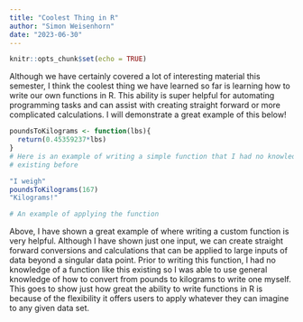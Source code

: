 ```yaml
---
title: "Coolest Thing in R"
author: "Simon Weisenhorn"
date: "2023-06-30"
---
```


```r
knitr::opts_chunk$set(echo = TRUE)
```

Although we have certainly covered a lot of interesting material this semester,
I think the coolest thing we have learned so far is learning how to write our 
own functions in R. This ability is super helpful for automating programming 
tasks and can assist with creating straight forward or more complicated 
calculations. I will demonstrate a great example of this below!

```r
poundsToKilograms <- function(lbs){
  return(0.45359237*lbs)
}
# Here is an example of writing a simple function that I had no knowledge of
# existing before
```

```r
"I weigh" 
poundsToKilograms(167) 
"Kilograms!"

# An example of applying the function
```

Above, I have shown a great example of where writing a custom function is very
helpful. Although I have shown just one input, we can create straight forward 
conversions and calculations that can be applied to large inputs of data beyond 
a singular data point. Prior to writing this function, I had no knowledge of 
a function like this existing so I was able to use general knowledge of how to 
convert from pounds to kilograms to write one myself. This goes to show just 
how great the ability to write functions in R is because of the flexibility it 
offers users to apply whatever they can imagine to any given data set. 
 